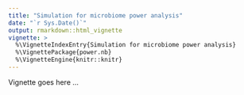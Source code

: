 ```yaml
---
title: "Simulation for microbiome power analysis"
date: "`r Sys.Date()`"
output: rmarkdown::html_vignette
vignette: >
  %\VignetteIndexEntry{Simulation for microbiome power analysis}
  %\VignettePackage{power.nb}
  %\VignetteEngine{knitr::knitr}
---
```


Vignette goes here ...
